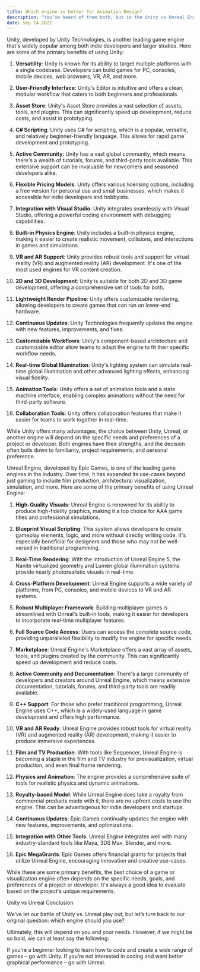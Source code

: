 ```yaml
---
title: Which engine is better for Animation Design?
description: "You’ve heard of them both, but in the Unity vs Unreal Engine contest, deciding which engine is the right engine can be tricky."
date: Sep 14 2022
---
```

Unity, developed by Unity Technologies, is another leading game engine that's widely popular among both indie developers and larger studios. Here are some of the primary benefits of using Unity:

1. **Versatility**: Unity is known for its ability to target multiple platforms with a single codebase. Developers can build games for PC, consoles, mobile devices, web browsers, VR, AR, and more.

2. **User-Friendly Interface**: Unity's Editor is intuitive and offers a clean, modular workflow that caters to both beginners and professionals.

3. **Asset Store**: Unity's Asset Store provides a vast selection of assets, tools, and plugins. This can significantly speed up development, reduce costs, and assist in prototyping.

4. **C# Scripting**: Unity uses C# for scripting, which is a popular, versatile, and relatively beginner-friendly language. This allows for rapid game development and prototyping.

5. **Active Community**: Unity has a vast global community, which means there's a wealth of tutorials, forums, and third-party tools available. This extensive support can be invaluable for newcomers and seasoned developers alike.

6. **Flexible Pricing Models**: Unity offers various licensing options, including a free version for personal use and small businesses, which makes it accessible for indie developers and hobbyists.

7. **Integration with Visual Studio**: Unity integrates seamlessly with Visual Studio, offering a powerful coding environment with debugging capabilities.

8. **Built-in Physics Engine**: Unity includes a built-in physics engine, making it easier to create realistic movement, collisions, and interactions in games and simulations.

9. **VR and AR Support**: Unity provides robust tools and support for virtual reality (VR) and augmented reality (AR) development. It's one of the most used engines for VR content creation.

10. **2D and 3D Development**: Unity is suitable for both 2D and 3D game development, offering a comprehensive set of tools for both.

11. **Lightweight Render Pipeline**: Unity offers customizable rendering, allowing developers to create games that can run on lower-end hardware.

12. **Continuous Updates**: Unity Technologies frequently updates the engine with new features, improvements, and fixes.

13. **Customizable Workflows**: Unity's component-based architecture and customizable editor allow teams to adapt the engine to fit their specific workflow needs.

14. **Real-time Global Illumination**: Unity's lighting system can simulate real-time global illumination and other advanced lighting effects, enhancing visual fidelity.

15. **Animation Tools**: Unity offers a set of animation tools and a state machine interface, enabling complex animations without the need for third-party software.

16. **Collaboration Tools**: Unity offers collaboration features that make it easier for teams to work together in real-time.

While Unity offers many advantages, the choice between Unity, Unreal, or another engine will depend on the specific needs and preferences of a project or developer. Both engines have their strengths, and the decision often boils down to familiarity, project requirements, and personal preference.

Unreal Engine, developed by Epic Games, is one of the leading game engines in the industry. Over time, it has expanded its use-cases beyond just gaming to include film production, architectural visualization, simulation, and more. Here are some of the primary benefits of using Unreal Engine:

1. **High-Quality Visuals**: Unreal Engine is renowned for its ability to produce high-fidelity graphics, making it a top choice for AAA game titles and professional simulations.

2. **Blueprint Visual Scripting**: This system allows developers to create gameplay elements, logic, and more without directly writing code. It's especially beneficial for designers and those who may not be well-versed in traditional programming.

3. **Real-Time Rendering**: With the introduction of Unreal Engine 5, the Nanite virtualized geometry and Lumen global illumination systems provide nearly photorealistic visuals in real-time.

4. **Cross-Platform Development**: Unreal Engine supports a wide variety of platforms, from PC, consoles, and mobile devices to VR and AR systems.

5. **Robust Multiplayer Framework**: Building multiplayer games is streamlined with Unreal's built-in tools, making it easier for developers to incorporate real-time multiplayer features.

6. **Full Source Code Access**: Users can access the complete source code, providing unparalleled flexibility to modify the engine for specific needs.

7. **Marketplace**: Unreal Engine's Marketplace offers a vast array of assets, tools, and plugins created by the community. This can significantly speed up development and reduce costs.

8. **Active Community and Documentation**: There's a large community of developers and creators around Unreal Engine, which means extensive documentation, tutorials, forums, and third-party tools are readily available.

9. **C++ Support**: For those who prefer traditional programming, Unreal Engine uses C++, which is a widely-used language in game development and offers high performance.

10. **VR and AR Ready**: Unreal Engine provides robust tools for virtual reality (VR) and augmented reality (AR) development, making it easier to produce immersive experiences.

11. **Film and TV Production**: With tools like Sequencer, Unreal Engine is becoming a staple in the film and TV industry for previsualization, virtual production, and even final frame rendering.

12. **Physics and Animation**: The engine provides a comprehensive suite of tools for realistic physics and dynamic animations.

13. **Royalty-based Model**: While Unreal Engine does take a royalty from commercial products made with it, there are no upfront costs to use the engine. This can be advantageous for indie developers and startups.

14. **Continuous Updates**: Epic Games continually updates the engine with new features, improvements, and optimizations.

15. **Integration with Other Tools**: Unreal Engine integrates well with many industry-standard tools like Maya, 3DS Max, Blender, and more.

16. **Epic MegaGrants**: Epic Games offers financial grants for projects that utilize Unreal Engine, encouraging innovation and creative use-cases.

While these are some primary benefits, the best choice of a game or visualization engine often depends on the specific needs, goals, and preferences of a project or developer. It's always a good idea to evaluate based on the project's unique requirements.

Unity vs Unreal Conclusion

We’ve let our battle of Unity vs. Unreal play out, but let’s turn back to our original question: which engine should you use?

Ultimately, this will depend on you and your needs. However, if we might be so bold, we can at least say the following:

If you’re a beginner looking to learn how to code and create a wide range of games – go with Unity.
If you’re not interested in coding and want better graphical performance – go with Unreal.


